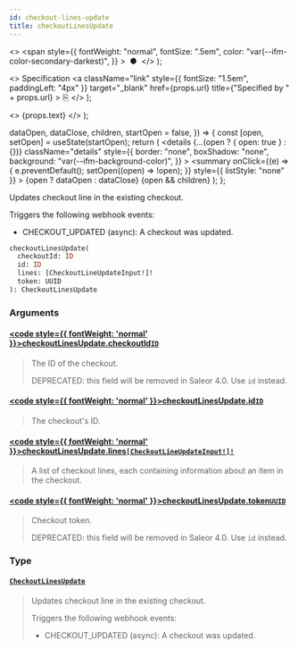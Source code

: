 ```yaml
---
id: checkout-lines-update
title: checkoutLinesUpdate
---
```


  <>
    <span
      style={{
        fontWeight: "normal",
        fontSize: ".5em",
        color: "var(--ifm-color-secondary-darkest)",
      }}
    >
      &nbsp;●&nbsp;
    </span>
  </>
);

  <>
    Specification
    <a
      className="link"
      style={{ fontSize: "1.5em", paddingLeft: "4px" }}
      target="\_blank"
      href={props.url}
      title={"Specified by " + props.url}
    >
      ⎘
    </a>
  </>
);

  <>
    <span className={props.class}>{props.text}</span>
  </>
);


  dataOpen,
  dataClose,
  children,
  startOpen = false,
}) => {
  const [open, setOpen] = useState(startOpen);
  return (
    <details
      {...(open ? { open: true } : {})}
      className="details"
      style={{
        border: "none",
        boxShadow: "none",
        background: "var(--ifm-background-color)",
      }}
    >
      <summary
        onClick={(e) => {
          e.preventDefault();
          setOpen((open) => !open);
        }}
        style={{ listStyle: "none" }}
      >
        {open ? dataOpen : dataClose}
      </summary>
      {open && children}
    </details>
  );
};

Updates checkout line in the existing checkout.

Triggers the following webhook events:

- CHECKOUT_UPDATED (async): A checkout was updated.

```graphql
checkoutLinesUpdate(
  checkoutId: ID
  id: ID
  lines: [CheckoutLineUpdateInput!]!
  token: UUID
): CheckoutLinesUpdate
```

### Arguments

#### [<code style={{ fontWeight: 'normal' }}>checkoutLinesUpdate.<b>checkoutId</b></code>](#)<Bullet />[`ID`](../../../api-storefront/miscellaneous/scalars/id) <Badge class="badge badge--secondary" text="scalar"/> <Badge class="badge badge--secondary" text="miscellaneous"/>

> The ID of the checkout.
>
> DEPRECATED: this field will be removed in Saleor 4.0. Use `id` instead.

#### [<code style={{ fontWeight: 'normal' }}>checkoutLinesUpdate.<b>id</b></code>](#)<Bullet />[`ID`](../../../api-storefront/miscellaneous/scalars/id) <Badge class="badge badge--secondary" text="scalar"/> <Badge class="badge badge--secondary" text="miscellaneous"/>

> The checkout's ID.
>
> <Badge text="Added in Saleor 3.4" class="secondary margin-bottom--sm" />

#### [<code style={{ fontWeight: 'normal' }}>checkoutLinesUpdate.<b>lines</b></code>](#)<Bullet />[`[CheckoutLineUpdateInput!]!`](../../../api-storefront/checkout/inputs/checkout-line-update-input) <Badge class="badge badge--secondary" text="non-null"/> <Badge class="badge badge--secondary" text="input"/> <Badge class="badge badge--secondary" text="checkout"/>

> A list of checkout lines, each containing information about an item in the checkout.

#### [<code style={{ fontWeight: 'normal' }}>checkoutLinesUpdate.<b>token</b></code>](#)<Bullet />[`UUID`](../../../api-storefront/miscellaneous/scalars/uuid) <Badge class="badge badge--secondary" text="scalar"/> <Badge class="badge badge--secondary" text="miscellaneous"/>

> Checkout token.
>
> DEPRECATED: this field will be removed in Saleor 4.0. Use `id` instead.

### Type

#### [`CheckoutLinesUpdate`](../../../api-storefront/checkout/objects/checkout-lines-update) <Badge class="badge badge--secondary" text="object"/> <Badge class="badge badge--secondary" text="checkout"/>

> Updates checkout line in the existing checkout.
>
> Triggers the following webhook events:
>
> - CHECKOUT_UPDATED (async): A checkout was updated.
